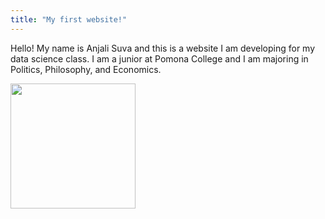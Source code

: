 ```yaml
---
title: "My first website!"
---
```


Hello! My name is Anjali Suva and this is a website I am developing for my data science class. I am a junior at Pomona College and I am majoring in Politics, Philosophy, and Economics.

![](media/anjaliphoto.JPG){width="200px" fig-align="center"}

